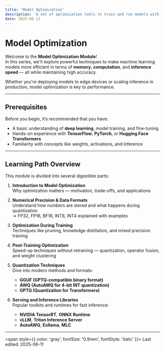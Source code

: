 ```yaml
---
title: 'Model Optimization'
description: 'A set of optimization tools to train and run models with maximum efficiency'
date: 2025-06-11
---
```


# Model Optimization

Welcome to the **Model Optimization Module**!  
In this series, we'll explore powerful techniques to make machine learning models more efficient in terms of **memory**, **computation**, and **inference speed** — all while maintaining high accuracy.

Whether you're deploying models to edge devices or scaling inference in production, model optimization is key to performance.

---

## Prerequisites

Before you begin, it’s recommended that you have:

- A basic understanding of **deep learning**, model training, and fine-tuning
- Hands-on experience with **TensorFlow**, **PyTorch**, or **Hugging Face Transformers**
- Familiarity with concepts like weights, activations, and inference

---

## Learning Path Overview

This module is divided into several digestible parts:

1. **Introduction to Model Optimization**  
   Why optimization matters — motivation, trade-offs, and applications

2. **Numerical Precision & Data Formats**  
   Understand how numbers are stored and what happens during quantization  
   → FP32, FP16, BF16, INT8, INT4 explained with examples

3. **Optimization During Training**  
   Techniques like pruning, knowledge distillation, and mixed precision training

4. **Post-Training Optimization**  
   Speed-up techniques without retraining — quantization, operator fusion, and weight clustering

5. **Quantization Techniques**  
   Dive into modern methods and formats:

   - **GGUF (GPTQ-compatible binary format)**
   - **AWQ (AutoAWQ for 4-bit INT quantization)**
   - **GPTQ (Quantization for Transformers)**

6. **Serving and Inference Libraries**  
   Popular toolkits and runtimes for fast inference:
   - **NVIDIA TensorRT**, **ONNX Runtime**
   - **vLLM**, **Triton Inference Server**
   - **AutoAWQ**, **Exllama**, **MLC**

---

<span style={{ color: 'gray', fontSize: '0.9rem', fontStyle: 'italic' }}>
  Last edited: 2025-06-11
</span>
